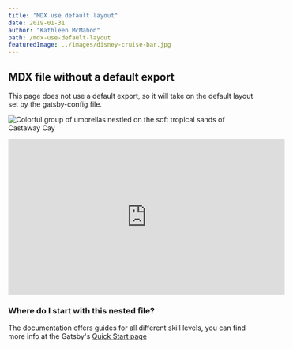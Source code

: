 ```yaml
---
title: "MDX use default layout"
date: 2019-01-31
author: "Kathleen McMahon"
path: /mdx-use-default-layout
featuredImage: ../images/disney-cruise-bar.jpg
---
```



## MDX file without a default export

This page does not use a default export, so it will take on the default layout set by the gatsby-config file.

![Colorful group of umbrellas nestled on the soft tropical sands of Castaway Cay](../images/castaway-key-umbrellas-closeup.jpg)

<iframe
  width="560"
  height="315"
  src="https://www.youtube.com/embed/4SZl1r2O_bY"
  frameborder="0"
  allowfullscreen
></iframe>

### Where do I start with this nested file?

The documentation offers guides for all different skill levels, you can
find more info at the Gatsby's [Quick Start page](https://www.gatsbyjs.org/docs/quick-start)

<!-- This default export overrides the default layout set in the
gasby-config.js file ensuring that the FAQ component isn't wrapped
by other elements -->

<SignupForm />
